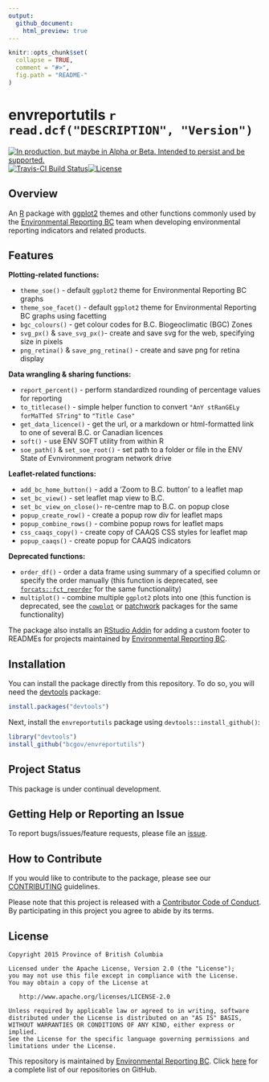 ```yaml
---
output:
  github_document:
    html_preview: true
---
```



<!-- README.md is generated from README.Rmd. Please edit that file -->

```r
knitr::opts_chunk$set(
  collapse = TRUE,
  comment = "#>",
  fig.path = "README-"
)
```

# envreportutils `r read.dcf("DESCRIPTION", "Version")`

<a rel="Delivery" href="https://github.com/BCDevExchange/assets/blob/master/README.md"><img alt="In production, but maybe in Alpha or Beta. Intended to persist and be supported." style="border-width:0" src="https://assets.bcdevexchange.org/images/badges/delivery.svg" title="In production, but maybe in Alpha or Beta. Intended to persist and be supported." /></a>[![Travis-CI Build Status](https://travis-ci.org/bcgov/envreportutils.svg?branch=master)](https://travis-ci.org/bcgov/envreportutils)[![License](https://img.shields.io/badge/License-Apache%202.0-blue.svg)](https://opensource.org/licenses/Apache-2.0)


## Overview

An [R](https://www.r-project.org/) package with [ggplot2](http://ggplot2.org/) themes and other functions commonly used by the [Environmental Reporting BC](http://www2.gov.bc.ca/gov/content?id=FF80E0B985F245CEA62808414D78C41B) team when developing environmental reporting indicators and related products.


## Features

**Plotting-related functions:**

- `theme_soe()` - default `ggplot2` theme for Environmental Reporting BC graphs
- `theme_soe_facet()` - default `ggplot2` theme for Environmental Reporting BC graphs using facetting
- `bgc_colours()` - get colour codes for B.C. Biogeoclimatic (BGC) Zones
- `svg_px()` & `save_svg_px()`- create and save svg for the web, specifying size in pixels
- `png_retina()` & `save_png_retina()` - create and save png for retina display

**Data wrangling & sharing functions:**

- `report_percent()` - perform standardized rounding of percentage values for reporting
- `to_titlecase()` - simple helper function to convert `"AnY stRanGELy forMaTTed STring"` to `"Title Case"`
- `get_data_licence()` - get the url, or a markdown or html-formatted link to one of several B.C. or Canadian licences
- `soft()` - use ENV SOFT utility from within R
- `soe_path()` & `set_soe_root()` - set path to a folder or file in the ENV State of Evnvironment program network drive

**Leaflet-related functions:**

- `add_bc_home_button()` - add a 'Zoom to B.C. button' to a leaflet map
- `set_bc_view()` - set leaflet map view to B.C.
- `set_bc_view_on_close()`- re-centre map to B.C. on popup close
- `popup_create_row()` - create a popup row div for leaflet maps
- `popup_combine_rows()` - combine popup rows for leaflet maps 
- `css_caaqs_copy()` - create copy of CAAQS CSS styles for leaflet map
- `popup_caaqs()` - create popup for CAAQS indicators


**Deprecated functions:**

- `order_df()` - order a data frame using summary of a specified column or specify the order manually (this function is deprecated, see [`forcats::fct_reorder`](https://cran.r-project.org/web/packages/forcats/index.html) for the same functionality)
- `multiplot()` - combine multiple `ggplot2` plots into one (this function is deprecated, see the [`cowplot`](https://cran.r-project.org/web/packages/cowplot/index.html) or [patchwork](https://github.com/thomasp85/patchwork) packages for the same functionality)


The package also installs an [RStudio Addin](https://rstudio.github.io/rstudioaddins/) for adding a custom footer to READMEs for projects maintained by [Environmental Reporting BC](https://github.com/bcgov/EnvReportBC).


## Installation

You can install the package directly from this repository. To do so, you will 
need the [devtools](https://github.com/hadley/devtools/) package:

```r
install.packages("devtools")
```

Next, install the `envreportutils` package using `devtools::install_github()`:

```r
library("devtools")
install_github("bcgov/envreportutils")
```


## Project Status

This package is under continual development.

## Getting Help or Reporting an Issue

To report bugs/issues/feature requests, please file an [issue](https://github.com/bcgov/envreportutils/issues/).


## How to Contribute

If you would like to contribute to the package, please see our 
[CONTRIBUTING](CONTRIBUTING.md) guidelines.

Please note that this project is released with a [Contributor Code of Conduct](CODE_OF_CONDUCT.md). By participating in this project you agree to abide by its terms.


## License

    Copyright 2015 Province of British Columbia

    Licensed under the Apache License, Version 2.0 (the "License");
    you may not use this file except in compliance with the License.
    You may obtain a copy of the License at 

       http://www.apache.org/licenses/LICENSE-2.0

    Unless required by applicable law or agreed to in writing, software
    distributed under the License is distributed on an "AS IS" BASIS,
    WITHOUT WARRANTIES OR CONDITIONS OF ANY KIND, either express or implied.
    See the License for the specific language governing permissions and
    limitations under the License.

This repository is maintained by [Environmental Reporting BC](http://www2.gov.bc.ca/gov/content?id=FF80E0B985F245CEA62808414D78C41B). Click [here](https://github.com/bcgov/EnvReportBC-RepoList) for a complete list of our repositories on GitHub.
